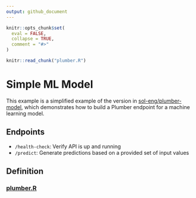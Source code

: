 ```yaml
---
output: github_document
---
```


<!-- README.md is generated from README.Rmd. Please edit that file -->

```r
knitr::opts_chunk$set(
  eval = FALSE,
  collapse = TRUE,
  comment = "#>"
)

knitr::read_chunk("plumber.R")
```

# Simple ML Model

This example is a simplified example of the version in
[sol-eng/plumber-model](https://github.com/sol-eng/plumber-model), which
demonstrates how to build a Plumber endpoint for a machine learning model.

## Endpoints

* `/health-check`: Verify API is up and running
* `/predict`: Generate predictions based on a provided set of input values

## Definition
### [plumber.R](plumber.R)
```r
```
